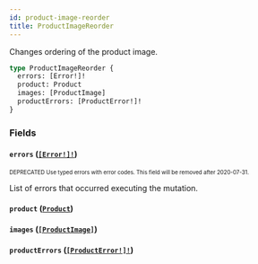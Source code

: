 ```yaml
---
id: product-image-reorder
title: ProductImageReorder
---
```


Changes ordering of the product image.

```graphql
type ProductImageReorder {
  errors: [Error!]!
  product: Product
  images: [ProductImage]
  productErrors: [ProductError!]!
}
```

### Fields

#### `errors` ([`[Error!]!`](/developer/api-reference/objects/error.mdx))

<sub><sup><span className="deprecatedTag">DEPRECATED</span> Use typed errors with error codes. This field will be removed after 2020-07-31.</sup></sub>

List of errors that occurred executing the mutation.

#### `product` ([`Product`](/developer/api-reference/objects/product.mdx))

#### `images` ([`[ProductImage]`](/developer/api-reference/objects/product-image.mdx))

#### `productErrors` ([`[ProductError!]!`](/developer/api-reference/objects/product-error.mdx))
